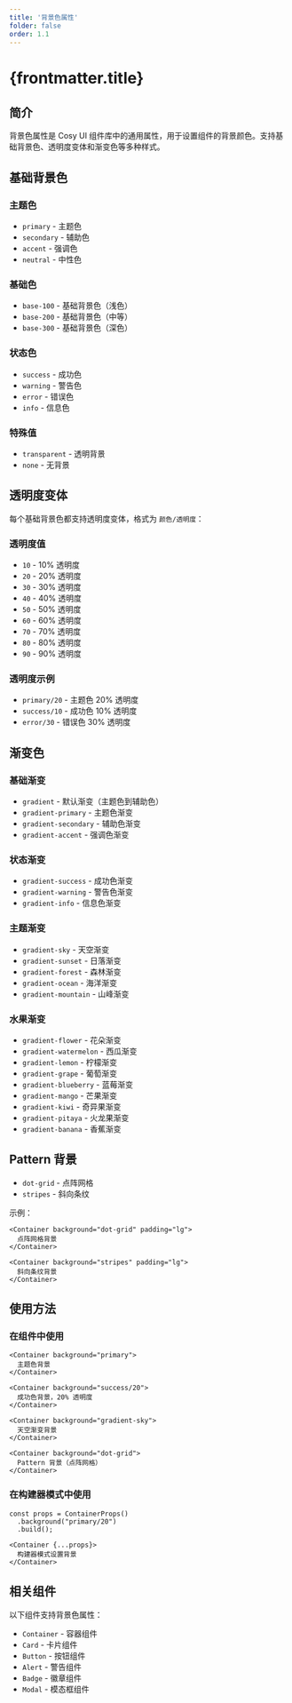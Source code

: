 ```yaml
---
title: '背景色属性'
folder: false
order: 1.1
---
```



# {frontmatter.title}

## 简介

背景色属性是 Cosy UI 组件库中的通用属性，用于设置组件的背景颜色。支持基础背景色、透明度变体和渐变色等多种样式。

## 基础背景色

### 主题色
- `primary` - 主题色
- `secondary` - 辅助色
- `accent` - 强调色
- `neutral` - 中性色

<ThemeColorsShowcase />

### 基础色
- `base-100` - 基础背景色（浅色）
- `base-200` - 基础背景色（中等）
- `base-300` - 基础背景色（深色）

<BaseColorsShowcase />

### 状态色
- `success` - 成功色
- `warning` - 警告色
- `error` - 错误色
- `info` - 信息色

<StatusColorsShowcase />

### 特殊值
- `transparent` - 透明背景
- `none` - 无背景

<SpecialValuesShowcase />

## 透明度变体

每个基础背景色都支持透明度变体，格式为 `颜色/透明度`：

### 透明度值
- `10` - 10% 透明度
- `20` - 20% 透明度
- `30` - 30% 透明度
- `40` - 40% 透明度
- `50` - 50% 透明度
- `60` - 60% 透明度
- `70` - 70% 透明度
- `80` - 80% 透明度
- `90` - 90% 透明度

### 透明度示例
- `primary/20` - 主题色 20% 透明度
- `success/10` - 成功色 10% 透明度
- `error/30` - 错误色 30% 透明度

<OpacityShowcase />

## 渐变色

### 基础渐变
- `gradient` - 默认渐变（主题色到辅助色）
- `gradient-primary` - 主题色渐变
- `gradient-secondary` - 辅助色渐变
- `gradient-accent` - 强调色渐变

<BasicGradientsShowcase />

### 状态渐变
- `gradient-success` - 成功色渐变
- `gradient-warning` - 警告色渐变
- `gradient-info` - 信息色渐变

<StatusGradientsShowcase />

### 主题渐变
- `gradient-sky` - 天空渐变
- `gradient-sunset` - 日落渐变
- `gradient-forest` - 森林渐变
- `gradient-ocean` - 海洋渐变
- `gradient-mountain` - 山峰渐变

<ThemeGradientsShowcase />

### 水果渐变
- `gradient-flower` - 花朵渐变
- `gradient-watermelon` - 西瓜渐变
- `gradient-lemon` - 柠檬渐变
- `gradient-grape` - 葡萄渐变
- `gradient-blueberry` - 蓝莓渐变
- `gradient-mango` - 芒果渐变
- `gradient-kiwi` - 奇异果渐变
- `gradient-pitaya` - 火龙果渐变
- `gradient-banana` - 香蕉渐变

<FruitGradientsShowcase />

## Pattern 背景

- `dot-grid` - 点阵网格
- `stripes` - 斜向条纹

<PatternShowcase />

示例：
```astro
<Container background="dot-grid" padding="lg">
  点阵网格背景
</Container>

<Container background="stripes" padding="lg">
  斜向条纹背景
</Container>
```

## 使用方法

### 在组件中使用
```astro
<Container background="primary">
  主题色背景
</Container>

<Container background="success/20">
  成功色背景，20% 透明度
</Container>

<Container background="gradient-sky">
  天空渐变背景
</Container>

<Container background="dot-grid">
  Pattern 背景（点阵网格）
</Container>
```

### 在构建器模式中使用
```astro
const props = ContainerProps()
  .background("primary/20")
  .build();

<Container {...props}>
  构建器模式设置背景
</Container>
```



## 相关组件

以下组件支持背景色属性：
- `Container` - 容器组件
- `Card` - 卡片组件
- `Button` - 按钮组件
- `Alert` - 警告组件
- `Badge` - 徽章组件
- `Modal` - 模态框组件
